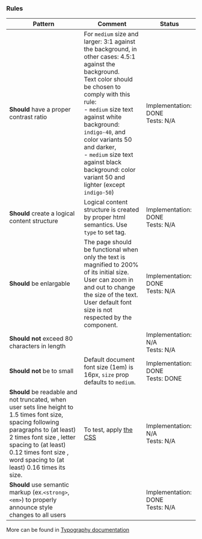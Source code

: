 ### Rules

| Pattern                                                                                                                                                                                                                                                         | Comment                                                                                                                                                                                                                                                                                                                                                                        | Status                                |
| --------------------------------------------------------------------------------------------------------------------------------------------------------------------------------------------------------------------------------------------------------------- | ------------------------------------------------------------------------------------------------------------------------------------------------------------------------------------------------------------------------------------------------------------------------------------------------------------------------------------------------------------------------------ | ------------------------------------- |
| **Should** have a proper contrast ratio                                                                                                                                                                                                                         | For `medium` size and larger: 3:1 against the background, in other cases: 4.5:1 against the background. <br/> Text color should be chosen to comply with this rule: <br/> - `medium` size text against white background: `indigo-40`, and color variants 50 and darker, <br/> - `medium` size text against black background: color variant 50 and lighter (except `indigo-50`) | Implementation: DONE<br />Tests: N/A  |
| **Should** create a logical content structure                                                                                                                                                                                                                   | Logical content structure is created by proper html semantics. Use `type` to set tag.                                                                                                                                                                                                                                                                                          | Implementation: DONE<br />Tests: N/A  |
| **Should** be enlargable                                                                                                                                                                                                                                        | The page should be functional when only the text is magnified to 200% of its initial size. User can zoom in and out to change the size of the text. <br/> User default font size is not respected by the component.                                                                                                                                                            | Implementation: DONE<br />Tests: N/A  |
| **Should not** exceed 80 characters in length                                                                                                                                                                                                                   |                                                                                                                                                                                                                                                                                                                                                                                | Implementation: N/A<br />Tests: N/A   |
| **Should not** be to small                                                                                                                                                                                                                                      | Default document font size (1em) is 16px, `size` prop defaults to `medium`.                                                                                                                                                                                                                                                                                                    | Implementation: DONE<br />Tests: DONE |
| **Should** be readable and not truncated, when user sets line height to 1.5 times font size, spacing following paragraphs to (at least) 2 times font size , letter spacing to (at least) 0.12 times font size , word spacing to (at least) 0.16 times its size. | To test, apply [the CSS](/docs/foundation-✨-typography--page#accessibility)                                                                                                                                                                                                                                                                                                   | Implementation: N/A<br />Tests: N/A   |
| **Should** use semantic markup (ex.`<strong>`, `<em>`) to properly announce style changes to all users                                                                                                                                                          |                                                                                                                                                                                                                                                                                                                                                                                | Implementation: DONE<br />Tests: N/A  |

More can be found in [Typography documentation](/docs/foundation-✨-typography--page#accessibility)
